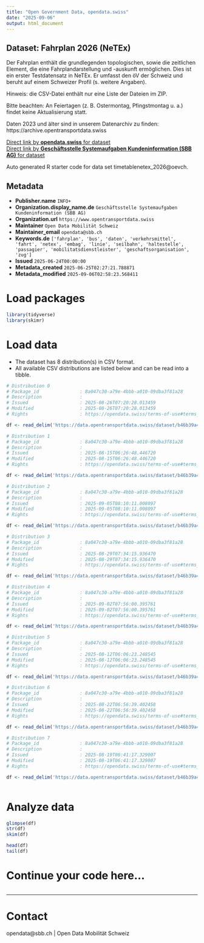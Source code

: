 ```yaml
---
title: "Open Government Data, opendata.swiss"
date: "2025-09-06"
output: html_document
---
```


## Dataset: Fahrplan 2026 (NeTEx)

Der Fahrplan enthält die grundlegenden topologischen, sowie die zeitlichen Element, die eine Fahrplandarstellung und -auskunft ermöglichen. Dies ist ein erster Testdatensatz in NeTEx. Er umfasst den öV der Schweiz und beruht auf einem Schweizer Profil (s. weitere Angaben).

Hinweis: die CSV-Datei enthält nur eine Liste der Dateien im ZIP.

Bitte beachten: An Feiertagen (z. B. Ostermontag, Pfingstmontag u. a.) findet keine Aktualisierung statt.

Daten 2023 und älter sind in unserem Datenarchiv zu finden: https://archive.opentransportdata.swiss

[Direct link by **opendata.swiss** for dataset](https://opendata.swiss/de/dataset/timetablenetex_2026)<br>
[Direct link by **Geschäftsstelle Systemaufgaben Kundeninformation (SBB AG)** for dataset](https://data.opentransportdata.swiss/dataset/timetablenetex_2026)

Auto generated R starter code for data set timetablenetex_2026@oevch.

## Metadata

- **Publisher.name** `INFO+`
- **Organization.display_name.de** `Geschäftsstelle Systemaufgaben Kundeninformation (SBB AG)`
- **Organization.url** `https://www.opentransportdata.swiss`
- **Maintainer** `Open Data Mobilität Schweiz`
- **Maintainer_email** `opendata@sbb.ch`
- **Keywords.de** `['fahrplan', 'bus', 'daten', 'verkehrsmittel', 'fahrt', 'netex', 'embag', 'linie', 'seilbahn', 'haltestelle', 'passagier', 'mobilitatsdienstleister', 'geschaftsorganisation', 'zug']`
- **Issued** `2025-06-24T00:00:00`
- **Metadata_created** `2025-06-25T02:27:21.788871`
- **Metadata_modified** `2025-09-06T02:58:23.568411`


# Load packages

```r

library(tidyverse)
library(skimr)

```

# Load data

-   The dataset has 8 distribution(s) in CSV format.
-   All available CSV distributions are listed below and can be read into a tibble.

```r

# Distribution 0
# Package_id               : 8a047c30-a79e-4bbb-a010-09dba3f81a28
# Description              : 
# Issued                   : 2025-08-26T07:20:28.013459
# Modified                 : 2025-08-26T07:20:28.013459
# Rights                   : https://opendata.swiss/terms-of-use#terms_by

df <- read_delim('https://data.opentransportdata.swiss/dataset/b46b39a4-1057-4478-8391-9bd0ff52aa58/resource/42eb7f0a-4389-4dc7-b0d7-94959b354a9e/download/prod_netex_tt_1.10_che_ski_2026_oev-schweiz_1_1_202508230708_readme.csv')

# Distribution 1
# Package_id               : 8a047c30-a79e-4bbb-a010-09dba3f81a28
# Description              : 
# Issued                   : 2025-08-15T06:26:48.446720
# Modified                 : 2025-08-15T06:26:48.446720
# Rights                   : https://opendata.swiss/terms-of-use#terms_by

df <- read_delim('https://data.opentransportdata.swiss/dataset/b46b39a4-1057-4478-8391-9bd0ff52aa58/resource/883ee01b-7ccd-43a9-87c5-49921cc6b496/download/prod_netex_tt_1.10_che_ski_2026_oev-schweiz_1_1_202508140708_readme.csv')

# Distribution 2
# Package_id               : 8a047c30-a79e-4bbb-a010-09dba3f81a28
# Description              : 
# Issued                   : 2025-09-05T08:10:11.008097
# Modified                 : 2025-09-05T08:10:11.008097
# Rights                   : https://opendata.swiss/terms-of-use#terms_by

df <- read_delim('https://data.opentransportdata.swiss/dataset/b46b39a4-1057-4478-8391-9bd0ff52aa58/resource/851793b9-fedc-495f-b41c-440cbae801a3/download/prod_netex_tt_1.10_che_ski_2026_oev-schweiz_1_1_202509040809_readme.csv')

# Distribution 3
# Package_id               : 8a047c30-a79e-4bbb-a010-09dba3f81a28
# Description              : 
# Issued                   : 2025-08-29T07:34:15.936470
# Modified                 : 2025-08-29T07:34:15.936470
# Rights                   : https://opendata.swiss/terms-of-use#terms_by

df <- read_delim('https://data.opentransportdata.swiss/dataset/b46b39a4-1057-4478-8391-9bd0ff52aa58/resource/cdfc5ed3-731f-4f3f-bd43-8cc045daba91/download/prod_netex_tt_1.10_che_ski_2026_oev-schweiz_1_1_202508280808_readme.csv')

# Distribution 4
# Package_id               : 8a047c30-a79e-4bbb-a010-09dba3f81a28
# Description              : 
# Issued                   : 2025-09-02T07:56:00.395761
# Modified                 : 2025-09-02T07:56:00.395761
# Rights                   : https://opendata.swiss/terms-of-use#terms_by

df <- read_delim('https://data.opentransportdata.swiss/dataset/b46b39a4-1057-4478-8391-9bd0ff52aa58/resource/a70b7ad8-1fad-4082-858a-f2378f47c15b/download/prod_netex_tt_1.10_che_ski_2026_oev-schweiz_1_1_202508300808_readme.csv')

# Distribution 5
# Package_id               : 8a047c30-a79e-4bbb-a010-09dba3f81a28
# Description              : 
# Issued                   : 2025-08-12T06:06:23.248545
# Modified                 : 2025-08-12T06:06:23.248545
# Rights                   : https://opendata.swiss/terms-of-use#terms_by

df <- read_delim('https://data.opentransportdata.swiss/dataset/b46b39a4-1057-4478-8391-9bd0ff52aa58/resource/36a0bbc1-3210-44ed-8b2c-c8f0b74a08c2/download/prod_netex_tt_1.10_che_ski_2026_oev-schweiz_1_1_202508090708_readme.csv')

# Distribution 6
# Package_id               : 8a047c30-a79e-4bbb-a010-09dba3f81a28
# Description              : 
# Issued                   : 2025-08-22T06:56:39.402458
# Modified                 : 2025-08-22T06:56:39.402458
# Rights                   : https://opendata.swiss/terms-of-use#terms_by

df <- read_delim('https://data.opentransportdata.swiss/dataset/b46b39a4-1057-4478-8391-9bd0ff52aa58/resource/6500268f-4170-497c-a92d-02441db59ee4/download/prod_netex_tt_1.10_che_ski_2026_oev-schweiz_1_1_202508210808_readme.csv')

# Distribution 7
# Package_id               : 8a047c30-a79e-4bbb-a010-09dba3f81a28
# Description              : 
# Issued                   : 2025-08-19T06:41:17.329007
# Modified                 : 2025-08-19T06:41:17.329007
# Rights                   : https://opendata.swiss/terms-of-use#terms_by

df <- read_delim('https://data.opentransportdata.swiss/dataset/b46b39a4-1057-4478-8391-9bd0ff52aa58/resource/efcc515d-e412-4f10-a6bd-b1b120f7e391/download/prod_netex_tt_1.10_che_ski_2026_oev-schweiz_1_1_202508160708_readme.csv')



```

# Analyze data

```r

glimpse(df)
str(df)
skim(df)

head(df)
tail(df)

```

# Continue your code here...

```r

```

------------------------------------------------------------------------

# Contact

opendata@sbb.ch | Open Data Mobilität Schweiz
